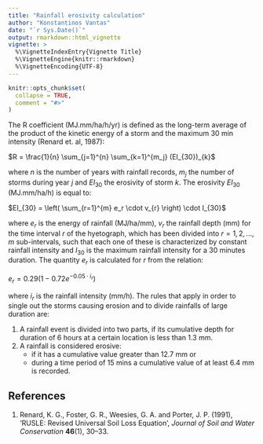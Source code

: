 ```yaml
---
title: "Rainfall erosivity calculation"
author: "Konstantinos Vantas"
date: "`r Sys.Date()`"
output: rmarkdown::html_vignette
vignette: >
  %\VignetteIndexEntry{Vignette Title}
  %\VignetteEngine{knitr::rmarkdown}
  %\VignetteEncoding{UTF-8}
---
```


```r
knitr::opts_chunk$set(
  collapse = TRUE,
  comment = "#>"
)
```

The R coefficient (MJ.mm/ha/h/yr) is defined as the long-term average of the product of the kinetic energy of a storm and the maximum 30 min intensity (Renard et. al, 1987):

$R = \frac{1}{n} \sum_{j=1}^{n} \sum_{k=1}^{m_j} (EI_{30})_{k}$

where $n$ is the number of years with rainfall records, $m_j$ the number of storms during year $j$ and $EI_{30}$
the erosivity of storm $k$. The erosivity $EI_{30}$ (MJ.mm/ha/h) is equal to:

$EI_{30} = \left( \sum_{r=1}^{m} e_r \cdot v_{r} \right) \cdot I_{30}$

where $e_r$ is the energy of rainfall (MJ/ha/mm), $v_r$ the rainfall depth (mm) for the time interval $r$ of the hyetograph, which has been divided into $r = 1, 2, ..., m$ sub-intervals, such that each one of these is characterized by constant rainfall intensity and $I_{30}$ is the maximum rainfall intensity for a 30 minutes duration. The quantity $e_r$ is calculated for $r$ from the relation:

$e_{r} = 0.29 \left( 1 - 0.72 e^{-0.05 \cdot i_{r}} \right)$

where $i_r$ is the rainfall intensity (mm/h). The rules that apply in order to single out the storms causing erosion and to divide rainfalls of large duration are:

1. A rainfall event is divided into two parts, if its cumulative depth for duration of 6 hours at a certain location is less than 1.3 mm.
2. A rainfall is considered erosive:
   * if it has a cumulative value greater than 12.7 mm or
   * during a time period of 15 mins a cumulative value of at least 6.4 mm is recorded.

## References

 1. Renard, K. G., Foster, G. R., Weesies, G. A. and Porter, J. P. (1991), ‘RUSLE: Revised Universal Soil Loss Equation’, *Journal of Soil and Water Conservation* **46**(1), 30–33.
